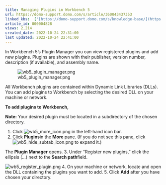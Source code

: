 ```yaml
---
title: Managing Plugins in Workbench 5
url: https://domo-support.domo.com/s/article/360043437353
linked_kbs:  ['[https://domo-support.domo.com/s/knowledge-base/](https://domo-support.domo.com/s/knowledge-base/)', '[https://domo-support.domo.com/s/](https://domo-support.domo.com/s/)', '[https://domo-support.domo.com/s/topic/0TO5w000000ZammGAC](https://domo-support.domo.com/s/topic/0TO5w000000ZammGAC)', '[https://domo-support.domo.com/s/topic/0TO5w000000ZaoPGAS](https://domo-support.domo.com/s/topic/0TO5w000000ZaoPGAS)', '[https://domo-support.domo.com/s/topic/0TO5w000000ZapTGAS](https://domo-support.domo.com/s/topic/0TO5w000000ZapTGAS)', '[https://domo-support.domo.com/s/article/360043437353](https://domo-support.domo.com/s/article/360043437353)', '[https://domo-support.domo.com/s/topic/0TO5w000000ZapTGAS/workbench-5](https://domo-support.domo.com/s/topic/0TO5w000000ZapTGAS/workbench-5)', '[https://domo-support.domo.com/s/article/360043429933](https://domo-support.domo.com/s/article/360043429933)', '[https://domo-support.domo.com/s/article/360043429953](https://domo-support.domo.com/s/article/360043429953)', '[https://domo-support.domo.com/s/article/360042925494](https://domo-support.domo.com/s/article/360042925494)', '[https://domo-support.domo.com/s/article/4408174643607](https://domo-support.domo.com/s/article/4408174643607)', '[https://domo-support.domo.com/s/article/360043429913](https://domo-support.domo.com/s/article/360043429913)', '[https://domo-support.domo.com/s/login/](https://domo-support.domo.com/s/login/)']
article_id: 000004828
views: 2,214
created_date: 2022-10-24 22:31:00
last updated: 2022-10-24 22:41:00
---
```




In Workbench 5's Plugin Manager you can view registered plugins and add new plugins. Plugins are shown with their publisher, version number, description (if available), and assembly name. 


![wb5_plugin_manager.png](wb5_plugin_manager.png)


All Workbench plugins are contained within Dynamic Link Libraries (DLLs). You can add plugins to Workbench by selecting the desired DLL on your machine or network.


**To add plugins to Workbench,**







**Note:** Your desired plugin must be located in a subdirectory of the chosen directory.



1. Click ![wb5_more_icon.png](wb5_more_icon.png) in the left-hand icon bar.
2. Click **Plugins**in the **More** pane. (If you do not see this pane, click ![wb5_hide_subtab_icon.png](wb5_hide_subtab_icon.png) to expand it.)  
   
 The **Plugin Manager** opens.
3. Under "Register new plugins," click the ellipsis (...) next to the **Search path**field.  
   
 ![wb5_register_plugin.png](wb5_register_plugin.png)
4. On your machine or network, locate and open the DLL containing the plugins you want to add.
5. Click **Add** after you have chosen your directory.
